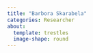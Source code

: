 ```yaml
---
title: "Barbora Skarabela"
categories: Researcher
about:
  template: trestles
  image-shape: round
---
```

